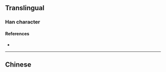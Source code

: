 {{also|灃}}
{{character info/new}}
==Translingual==

===Han character===
{{Han char|rn=85|rad=水|as=04|sn=7|four=|canj=EQJ|ids=⿰氵丰}}

====References====
* {{Han ref|kx=0612.121|hdz=31557.070|uh=6CA3|ud=27811}}

----

==Chinese==
{{zh-see|灃}}